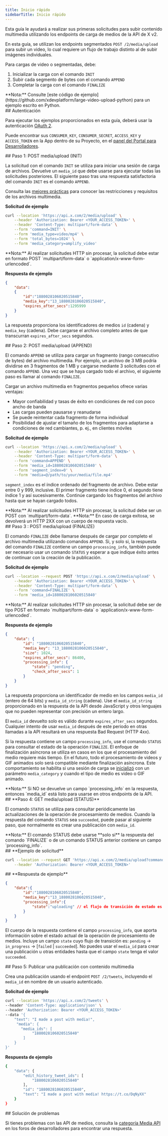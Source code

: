 ```yaml
---
title: Inicio rápido
sidebarTitle: Inicio rápido
---
```


Esta guía le ayudará a realizar sus primeras solicitudes para subir contenido multimedia utilizando los endpoints de carga de medios de la API de X v2.

En esta guía, se utilizan los endpoints segmentados `POST /2/media/upload` para subir un video, lo cual requiere un flujo de trabajo distinto al de subir imágenes individuales.

Para cargas de video o segmentadas, debe:

1. Inicializar la carga con el comando `INIT`
2. Subir cada segmento de bytes con el comando `APPEND`
3. Completar la carga con el comando `FINALIZE`

<Note>
  **Nota:** Consulte [este código de ejemplo](https://github.com/xdevplatform/large-video-upload-python) para un ejemplo escrito en Python.
</Note>

<div id="authentication">
  ## Autenticación
</div>

Para ejecutar los ejemplos proporcionados en esta guía, deberá usar la autenticación [OAuth 2](/es/resources/fundamentals/authentication/oauth-2-0/overview).

Puede encontrar sus `CONSUMER_KEY`, `CONSUMER_SECRET`, `ACCESS_KEY` y `ACCESS_TOKEN` en la App dentro de su Proyecto, en el [panel del Portal para Desarrolladores](https://developer.x.com/en/portal/projects-and-apps).

<div id="step-1-post-mediaupload-init">
  ## Paso 1: POST media/upload (INIT)
</div>

La solicitud con el comando `INIT` se utiliza para iniciar una sesión de carga de archivos. Devuelve un `media_id` que debe usarse para ejecutar todas las solicitudes posteriores. El siguiente paso tras una respuesta satisfactoria del comando `INIT` es el comando `APPEND`.

Consulta las [mejores prácticas](/es/x-api/media/quickstart/best-practices) para conocer las restricciones y requisitos de los archivos multimedia.

**Solicitud de ejemplo**

```bash
curl --location 'https://api.x.com/2/media/upload' \
    --header 'Authorization: Bearer <YOUR_ACCESS_TOKEN>' \
    --header 'Content-Type: multipart/form-data' \
    --form 'command=INIT' \
    --form 'media_type=video/mp4' \
    --form 'total_bytes=1024' \
    --form 'media_category=amplify_video'
```

<Note>
  **Nota:** Al realizar solicitudes HTTP sin procesar, la solicitud debe estar en formato POST `multipart/form-data` o `application/x-www-form-urlencoded`.
</Note>

**Respuesta de ejemplo**

```json
{
    "data":
    {
        "id":"1880028106020515840",
        "media_key":"13_1880028106020515840",
        "expires_after_secs":1295999
    }
}
```

La respuesta proporciona los identificadores de medios `id` (cadena) y `media_key` (cadena). Debe cargarse el archivo completo antes de que transcurran `expires_after_secs` segundos.

<div id="step-2-post-mediaupload-append">
  ## Paso 2: POST media/upload (APPEND)
</div>

El comando `APPEND` se utiliza para cargar un fragmento (rango consecutivo de bytes) del archivo multimedia. Por ejemplo, un archivo de 3 MB podría dividirse en 3 fragmentos de 1 MB y cargarse mediante 3 solicitudes con el comando `APPEND`. Una vez que se haya cargado todo el archivo, el siguiente paso es llamar al comando `FINALIZE`.

<Info>
  Cargar un archivo multimedia en fragmentos pequeños ofrece varias ventajas:

  - Mayor confiabilidad y tasas de éxito en condiciones de red con poco ancho de banda
  - Las cargas pueden pausarse y reanudarse
  - Se puede reintentar cada fragmento de forma individual
  - Posibilidad de ajustar el tamaño de los fragmentos para adaptarse a condiciones de red cambiantes, p. ej., en clientes móviles
</Info>

**Solicitud de ejemplo**

```bash
curl --location 'https://api.x.com/2/media/upload' \
    --header 'Authorization: Bearer <YOUR_ACCESS_TOKEN>' \
    --header 'Content-Type: multipart/form-data' \
    --form 'command=APPEND' \
    --form 'media_id=1880028106020515840' \
    --form 'segment_index=0' \
    --form 'media=@/path/to/your/media/file.mp4'
```

`segment_index` es el índice ordenado del fragmento de archivo. Debe estar entre 0 y 999, inclusive. El primer fragmento tiene índice 0, el segundo tiene índice 1 y así sucesivamente. Continúe cargando los fragmentos del archivo hasta que se hayan cargado todos.

<Note>
  **Nota:** Al realizar solicitudes HTTP sin procesar, la solicitud debe ser un POST con `multipart/form-data`.
</Note>

<Note>
  **Nota:** En caso de carga exitosa, se devolverá un HTTP 2XX con un cuerpo de respuesta vacío.
</Note>

<div id="step-3-post-mediaupload-finalize">
  ## Paso 3 : POST media/upload (FINALIZE)
</div>

El comando `FINALIZE` debe llamarse después de cargar por completo el archivo multimedia utilizando comandos `APPEND`. Si, y solo si, la respuesta del comando `FINALIZE` contiene un campo `processing_info`, también puede ser necesario usar un comando `STATUS` y esperar a que indique éxito antes de continuar con la creación de la publicación.

**Solicitud de ejemplo**

```bash
curl --location --request POST 'https://api.x.com/2/media/upload' \
    --header 'Authorization: Bearer <YOUR_ACCESS_TOKEN>' \
    --header 'Content-Type: multipart/form-data' \
    --form 'command=FINALIZE' \
    --form 'media_id=1880028106020515840'
```

<Note>
  **Nota:** Al realizar solicitudes HTTP sin procesar, la solicitud debe ser de tipo POST en formato `multipart/form-data` o `application/x-www-form-urlencoded`.
</Note>

**Respuesta de ejemplo**

```json
{
    "data": {
        "id": "1880028106020515840",
        "media_key": "13_1880028106020515840",
        "size": 1024,
        "expires_after_secs": 86400,
        "processing_info": {
            "state": "pending",
            "check_after_secs": 1
        }
    }
}
```

La respuesta proporciona un identificador de medio en los campos `media_id` (entero de 64 bits) y `media_id_string` (cadena). Use el `media_id_string` proporcionado en la respuesta de la API desde JavaScript y otros lenguajes que no pueden representar con precisión un entero largo.

El `media_id` devuelto solo es válido durante `expires_after_secs` segundos. Cualquier intento de usar `media_id` después de este periodo en otras llamadas a la API resultará en una respuesta Bad Request (HTTP 4xx).

Si la respuesta contiene un campo `processing_info`, use el comando `STATUS` para consultar el estado de la operación `FINALIZE`. El enfoque de finalización asíncrona se utiliza en casos en los que el procesamiento del medio requiere más tiempo. En el futuro, todo el procesamiento de videos y GIF animados solo será compatible mediante finalización asíncrona. Este comportamiento se habilita si una sesión de carga se [inicializó](###INIT) con un parámetro `media_category` y cuando el tipo de medio es video o GIF animado.

<Note>
  **Nota:**
  Si NO se devuelve un campo `processing_info` en la respuesta, entonces `media_id` está listo para usarse en otros endpoints de la API.
</Note>

<div id="step-4-get-mediaupload-status">
  ## **Paso 4: GET media/upload (STATUS)**
</div>

El comando `STATUS` se utiliza para consultar periódicamente las actualizaciones de la operación de procesamiento de medios. Cuando la respuesta del comando `STATUS` sea `succeeded`, puede pasar al siguiente paso, que normalmente es crear una publicación con `media_id`.

<Note>
  **Nota:**
  El comando STATUS debe usarse **solo si** la respuesta del comando `FINALIZE` o de un comando STATUS anterior contiene un campo `processing_info`.
</Note>

<div id="example-request">
  ## **Ejemplo de solicitud**
</div>

```bash
curl --location --request GET 'https://api.x.com/2/media/upload?command=STATUS&media_id=1880028106020515840' \
    --header 'Authorization: Bearer <YOUR_ACCESS_TOKEN>'
```

<div id="example-response">
  ## **Respuesta de ejemplo**
</div>

```json
{
    "data":{
        "id":"1880028106020515840",
        "media_key":"13_1880028106020515840",
        "processing_info":{
            "state":"uploading" // el flujo de transición de estado es pending -> in_progress -> [failed|succeeded]
        }
    }
}
```

El cuerpo de la respuesta contiene el campo `processing_info`, que aporta información sobre el estado actual de la operación de procesamiento de medios. Incluye un campo `state` cuyo flujo de transición es: `pending` -> `in_progress` -> \[`failed` | `succeeded`]. No puedes usar el `media_id` para crear una publicación u otras entidades hasta que el campo `state` tenga el valor `succeeded`.

<div id="step-5-post-tweet-with-media">
  ## Paso 5: Publicar una publicación con contenido multimedia
</div>

Crea una publicación usando el endpoint `POST /2/tweets`, incluyendo el `media_id` en nombre de un usuario autenticado.

**Solicitud de ejemplo**

```bash
curl --location 'https://api.x.com/2/tweets' \
--header 'Content-Type: application/json' \
--header 'Authorization: Bearer <YOUR_ACCESS_TOKEN>'
--data '{
    "text": "I made a post with media!",
     "media": {
       "media_ids": [
            "1880028106020515840"
        ]
    }
}'

```

**Respuesta de ejemplo**

```bash
{
    "data": {
        "edit_history_tweet_ids": [
            "1880028106020515840"
        ],
        "id": "1880028106020515840",
        "text": "I made a post with media! https://t.co/DqNyXX"
    }
}
```

<div id="troubleshooting">
  ## Solución de problemas
</div>

Si tienes problemas con las API de medios, consulta la [categoría Media API](https://devcommunity.x.com/c/x-api/media-apis) en los foros de desarrolladores para encontrar una respuesta.